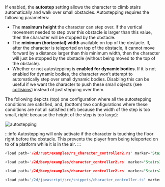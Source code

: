 
If enabled, the **autostep** setting allows the character to climb stairs automatically and walk over small obstacles.
Autostepping requires the following parameters:
- The **maximum height** the character can step over. If the vertical movement needed to step over this obstacle is larger
than this value, then the character will be stopped by the obstacle.
- The **minimum (horizontal) width** available on top of the obstacle. If, after the character is teleported on top of the obstacle, it
cannot move forward by a distance larger than this minimum width, then the character will just be stopped by the obstacle
(without being moved to the top of the obstacle).
- Whether or not autostepping is **enabled for dynamic bodies**. If it is not enabled for dynamic bodies, the character
won’t attempt to automatically step over small dynamic bodies. Disabling this can be useful if we want the character to
push these small objects (see [collisions](#collisions)) instead of just stepping over them.

The following depicts (top) one configuration where all the autostepping conditions are satisfied, and, (bottom) two
configurations where these conditions are not all satisfied (left: because the width of the step is too small, right:
because the height of the step is too large):

![autostepping](/img/cct_autostep.svg)

:::info
Autostepping will only activate if the character is touching the floor right before the obstacle.
This prevents the player from being teleported on to of a platform while it is in the air.
:::

<rapier>

```rust
<load path='/2d/rust/examples/rs_character_controller2.rs' marker='Stairs' />
```

</rapier>
<bevy>

```rust
<load path='/2d/bevy/examples/character_controller2.rs' marker='Stairs1' />
```
```rust
<load path='/2d/bevy/examples/character_controller2.rs' marker='Stairs2' />
```

</bevy>
<js>

```js
<load path='/2d/javascript/src/snippets/character_controller.ts' marker='Stairs' />
```

</js>